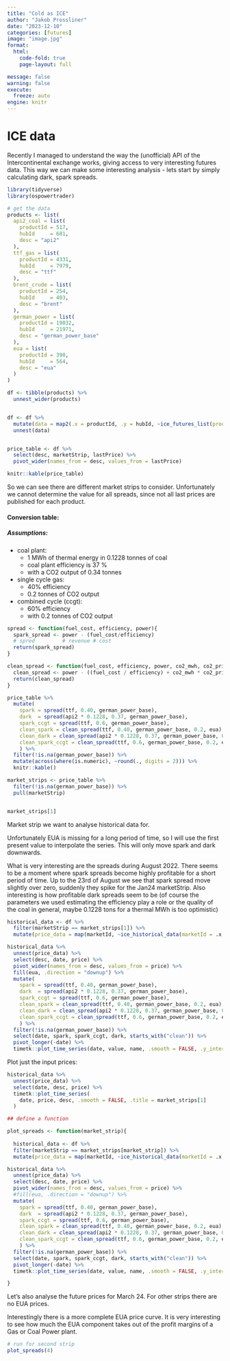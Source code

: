 ```yaml
---
title: "Cold as ICE"
author: "Jakob Prossliner"
date: "2023-12-10"
categories: [futures]
image: "image.jpg"
format:
  html:
    code-fold: true
    page-layout: full

message: false
warning: false
execute:
  freeze: auto
engine: knitr
---
```


# ICE data

Recently I managed to understand the way the (unofficial) API of the Intercontinental exchange works,
giving access to very interesting futures data.
This way we can make some interesting analysis - lets start by simply calculating dark, spark spreads.

```r
library(tidyverse)
library(ospowertrader)

# get the data
products <- list(
  api2_coal = list(
    productId = 517,
    hubId     = 681,
    desc = "api2"
  ),
  ttf_gas = list(
    productId = 4331,
    hubId     = 7979,
    desc = "ttf"
  ),
  brent_crude = list(
    productId = 254,
    hubId     = 403,
    desc = "brent"
  ),
  german_power = list(
    productId = 19032,
    hubId     = 21971,
    desc = "german_power_base"
  ),
  eua = list(
    productId = 390,
    hubId     = 564,
    desc = "eua"
  )
)

df <- tibble(products) %>% 
  unnest_wider(products)


df <- df %>% 
  mutate(data = map2(.x = productId, .y = hubId, ~ice_futures_list(productId = .x, hubId = .y))) %>% 
  unnest(data)


price_table <- df %>%
  select(desc, marketStrip, lastPrice) %>% 
  pivot_wider(names_from = desc, values_from = lastPrice)

knitr::kable(price_table)

```

So we can see there are different market strips to consider. Unfortunately we cannot determine the value for all spreads,
since not all last prices are published for each product.

#### Conversion table:

##### Assumptions:

- coal plant:
  - 1 MWh of thermal energy in 0.1228 tonnes of coal
  - coal plant efficiency is 37 %
  - with a CO2 output of 0.34 tonnes

- single cycle gas:
  - 40% efficiency 
  - 0.2 tonnes of CO2 output

- combined cycle (ccgt): 
  - 60% efficiency 
  - with 0.2 tonnes of CO2 output

```r

spread <- function(fuel_cost, efficiency, power){
  spark_spread <- power - (fuel_cost/efficiency)
  # spred         # revenue # cost
  return(spark_spread)
}

clean_spread <- function(fuel_cost, efficiency, power, co2_mwh, co2_price){
  clean_spread <- power - ((fuel_cost / efficiency) + co2_mwh * co2_price)
  return(clean_spread)
}

price_table %>% 
  mutate(
    spark = spread(ttf, 0.40, german_power_base),
    dark  = spread(api2 * 0.1228, 0.37, german_power_base),
    spark_ccgt = spread(ttf, 0.6, german_power_base),
    clean_spark = clean_spread(ttf, 0.40, german_power_base, 0.2, eua),
    clean_dark = clean_spread(api2 * 0.1228, 0.37, german_power_base, 0.34, eua),
    clean_spark_ccgt = clean_spread(ttf, 0.6, german_power_base, 0.2, eua)
    ) %>% 
  filter(!is.na(german_power_base)) %>% 
  mutate(across(where(is.numeric), ~round(., digits = 2))) %>% 
  knitr::kable()

```
```r

market_strips <- price_table %>% 
  filter(!is.na(german_power_base)) %>%
  pull(marketStrip)


market_strips[1]

```

Market strip we want to analyse historical data for.


Unfortunately EUA is missing for a long period of time, so I will use the first present value to interpolate
the series. This will only move spark and dark downwards.

What is very interesting are the spreads during August 2022. There seems to be a moment where spark spreads become highly profitable for a short period of time.
Up to the 23rd of August we see that spark spread move slightly over zero, suddenly they spike for the Jan24 marketStrip.
Also interesting is how profitable dark spreads seem to be (of course the parameters we used estimating the efficiency play a role or the quality of the coal in general,
maybe 0.1228 tons for a thermal MWh is too optimistic)

```r
historical_data <- df %>% 
  filter(marketStrip == market_strips[1]) %>% 
  mutate(price_data = map(marketId, ~ice_historical_data(marketId = .x, span = 3)))

historical_data %>% 
  unnest(price_data) %>% 
  select(desc, date, price) %>% 
  pivot_wider(names_from = desc, values_from = price) %>%
  fill(eua, .direction = "downup") %>% 
  mutate(
    spark = spread(ttf, 0.40, german_power_base),
    dark  = spread(api2 * 0.1228, 0.37, german_power_base),
    spark_ccgt = spread(ttf, 0.6, german_power_base),
    clean_spark = clean_spread(ttf, 0.40, german_power_base, 0.2, eua),
    clean_dark = clean_spread(api2 * 0.1228, 0.37, german_power_base, 0.34, eua),
    clean_spark_ccgt = clean_spread(ttf, 0.6, german_power_base, 0.2, eua)
    ) %>% 
  filter(!is.na(german_power_base)) %>% 
  select(date, spark, spark_ccgt, dark, starts_with("clean")) %>% 
  pivot_longer(-date) %>% 
  timetk::plot_time_series(date, value, name, .smooth = FALSE, .y_intercept = 0, .title = market_strips[1])
```

Plot just the input prices:

```r
historical_data %>% 
  unnest(price_data) %>% 
  select(date, desc, price) %>% 
  timetk::plot_time_series(
    date, price, desc, .smooth = FALSE, .title = market_strips[1]
  )
```



```r
## define a function

plot_spreads <- function(market_strip){
  
  historical_data <- df %>% 
  filter(marketStrip == market_strips[market_strip]) %>% 
  mutate(price_data = map(marketId, ~ice_historical_data(marketId = .x, span = 3)))

historical_data %>% 
  unnest(price_data) %>% 
  select(desc, date, price) %>% 
  pivot_wider(names_from = desc, values_from = price) %>%
  #fill(eua, .direction = "downup") %>% 
  mutate(
    spark = spread(ttf, 0.40, german_power_base),
    dark  = spread(api2 * 0.1228, 0.37, german_power_base),
    spark_ccgt = spread(ttf, 0.6, german_power_base),
    clean_spark = clean_spread(ttf, 0.40, german_power_base, 0.2, eua),
    clean_dark = clean_spread(api2 * 0.1228, 0.37, german_power_base, 0.34, eua),
    clean_spark_ccgt = clean_spread(ttf, 0.6, german_power_base, 0.2, eua)
    ) %>% 
  filter(!is.na(german_power_base)) %>% 
  select(date, spark, spark_ccgt, dark, starts_with("clean")) %>% 
  pivot_longer(-date) %>% 
  timetk::plot_time_series(date, value, name, .smooth = FALSE, .y_intercept = 0, .title = market_strips[market_strip])

}
```

Let's also analyse the future prices for March 24.
For other strips there are no EUA prices. 

Interestingly there is a more complete EUA price curve. It is very interesting to see how much the EUA component takes out of the profit margins of a Gas or Coal Power plant.

```r
# run for second strip
plot_spreads(4)
```


